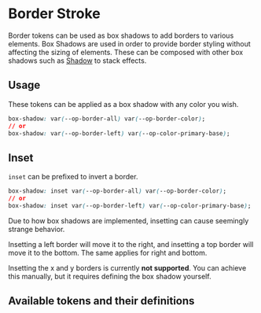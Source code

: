 
<Meta title="Tokens/Border/Border Stroke" />

# Border Stroke

Border tokens can be used as box shadows to add borders to various elements. Box Shadows are used in order to provide border styling without affecting the sizing of elements.
These can be composed with other box shadows such as [Shadow](?path=/docs/tokens-shadow--page) to stack effects.

## Usage

These tokens can be applied as a box shadow with any color you wish.

```css
box-shadow: var(--op-border-all) var(--op-border-color);
// or
box-shadow: var(--op-border-left) var(--op-color-primary-base);
```

## Inset

`inset` can be prefixed to invert a border.

```css
box-shadow: inset var(--op-border-all) var(--op-border-color);
// or
box-shadow: inset var(--op-border-left) var(--op-color-primary-base);
```

Due to how box shadows are implemented, insetting can cause seemingly strange behavior.

Insetting a left border will move it to the right, and insetting a top border will move it to the bottom. The same applies for right and bottom.

Insetting the x and y borders is currently **not supported**. You can achieve this manually, but it requires defining the box shadow yourself.

## Available tokens and their definitions

<DesignTokenDocBlock categoryName="Border Shadow" viewType="card" />
